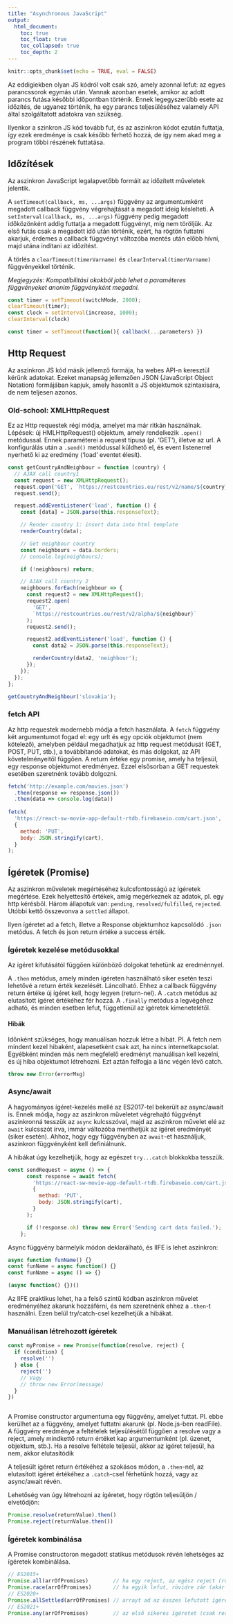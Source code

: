 ```yaml
---
title: "Asynchronous JavaScript"
output: 
  html_document:
    toc: true
    toc_float: true
    toc_collapsed: true
    toc_depth: 2
---
```


```r
knitr::opts_chunk$set(echo = TRUE, eval = FALSE)
```

Az eddigiekben olyan JS kódról volt csak szó, amely azonnal lefut: az egyes parancssorok egymás után. Vannak azonban esetek, amikor az adott parancs futása későbbi időpontban történik. Ennek legegyszerűbb esete az időzítés, de ugyanez történik, ha egy parancs teljesüléséhez valamely API által szolgáltatott adatokra van szükség.

Ilyenkor a szinkron JS kód tovább fut, és az aszinkron kódot ezután futtatja, így ezek eredménye is csak később férhető hozzá, de így nem akad meg a program többi részének futtatása.

## Időzítések

Az aszinkron JavaScript legalapvetőbb formáit az időzített műveletek jelentik.

A `setTimeout(callback, ms, ...args)` függvény az argumentumként megadott callback függvény végrehajtását a megadott ideig késlelteti. A `setInterval(callback, ms, ...args)` függvény pedig megadott időközönként addig futtatja a megadott függvényt, míg nem töröljük. Az első futás csak a megadott idő után történik, ezért, ha rögtön futtatni akarjuk, érdemes a callback függvényt változóba mentés után előbb hívni, majd utána indítani az időzítést.

A törlés a `clearTimeout(timerVarname)` és `clearInterval(timerVarname)` függvényekkel történik.

*Megjegyzés: Kompatibilitási okokból jobb lehet a paraméteres függvényeket anonim függvényként megadni.*

```js
const timer = setTimeout(switchMode, 2000);
clearTimeout(timer);
const clock = setInterval(increase, 1000);
clearInterval(clock)

const timer = setTimeout(function(){ callback(...parameters) })
```

## Http Request

Az aszinkron JS kód másik jellemző formája, ha webes API-n keresztül kérünk adatokat. Ezeket manapság jellemzően JSON (JavaScript Object Notation) formájában kapjuk, amely hasonlít a JS objektumok szintaxisára, de nem teljesen azonos.

### Old-school: XMLHttpRequest

Ez az Http requestek régi módja, amelyet ma már ritkán használnak.
Lépések: új HMLHttpRequest() objektum, amely rendelkezik `.open()` metódussal. Ennek paraméterei a request típusa (pl. 'GET'), illetve az url. A konfigurálás után a `.send()` metódussal küldhető el, és event listenerrel nyerhető ki az eredmény ('load' eventet élesít).

```js
const getCountryAndNeighbour = function (country) {
  // AJAX call country1
  const request = new XMLHttpRequest();
  request.open('GET', `https://restcountries.eu/rest/v2/name/${country}`);
  request.send();

  request.addEventListener('load', function () {
    const [data] = JSON.parse(this.responseText);

    // Render country 1: insert data into html template
    renderCountry(data);

    // Get neighbour country
    const neighbours = data.borders;
    // console.log(neighbours);

    if (!neighbours) return;

    // AJAX call country 2
    neighbours.forEach(neighbour => {
      const request2 = new XMLHttpRequest();
      request2.open(
        'GET',
        `https://restcountries.eu/rest/v2/alpha/${neighbour}`
      );
      request2.send();

      request2.addEventListener('load', function () {
        const data2 = JSON.parse(this.responseText);

        renderCountry(data2, 'neighbour');
      });
    });
  });
};

getCountryAndNeighbour('slovakia');
```

### fetch API

Az http requestek modernebb módja a fetch használata. A `fetch` függvény két argumentumot fogad el: egy urlt és egy opciók objektumot (nem kötelező), amelyben például megadhatjuk az http request metódusát (GET, POST, PUT, stb.), a továbbítandó adatokat, és más dolgokat, az API követelményeitől függően. A return értéke egy promise, amely ha teljesül, egy response objektumot eredményez. Ezzel elsősorban a GET requestek esetében szeretnénk tovább dolgozni.

```js
fetch('http://example.com/movies.json')
  .then(response => response.json())
  .then(data => console.log(data))
  
fetch(
  'https://react-sw-movie-app-default-rtdb.firebaseio.com/cart.json',
  {
    method: 'PUT',
    body: JSON.stringify(cart),
  }
);
```

## Ígéretek (Promise)

Az aszinkron műveletek megértéséhez kulcsfontosságú az ígéretek megértése. Ezek helyettesítő értékek, amíg megérkeznek az adatok, pl. egy http kérésből. Három állapotuk van: `pending`, `resolved/fulfilled`, `rejected`. Utóbbi kettő összevonva a `settled` állapot.

Ilyen ígéretet ad a fetch, illetve a Response objektumhoz kapcsolódó `.json` metódus. A fetch és json return értéke a success érték.

### Ígéretek kezelése metódusokkal

Az ígéret kifutásától függően különböző dolgokat tehetünk az eredménnyel.

A `.then` metódus, amely minden ígéreten használható siker esetén teszi lehetővé a return érték kezelését. Láncolható. Ehhez a callback függvény return értéke új ígéret kell, hogy legyen (return-nel).
A `.catch` metódus az elutasított ígéret értékéhez fér hozzá.
A `.finally` metódus a legvégéhez adható, és minden esetben lefut, függetlenül az ígéretek kimenetelétől.

#### Hibák

Időnként szükséges, hogy manuálisan hozzuk létre a hibát. Pl. A fetch nem mindent kezel hibaként, alapesetként csak azt, ha nincs internetkapcsolat. Egyébként minden más nem megfelelő eredményt manuálisan kell kezelni, és új hiba objektumot létrehozni. Ezt aztán felfogja a lánc végén lévő catch.

```js
throw new Error(errorMsg)
```

### Async/await

A hagyományos ígéret-kezelés mellé az ES2017-tel bekerült az async/await is. Ennek módja, hogy az aszinkron műveletet végrehajtó függvényt aszinkronná tesszük az `async` kulcsszóval, majd az aszinkron művelet elé az `await` kulcsszót írva, immár változóba menthetjük az ígéret eredményét (siker esetén). Ahhoz, hogy egy függvényben az `await`-et használjuk, aszinkron függvényként kell definiálnunk.

A hibákat úgy kezelhetjük, hogy az egészet `try...catch` blokkokba tesszük.

```js
const sendRequest = async () => {
      const response = await fetch(
        'https://react-sw-movie-app-default-rtdb.firebaseio.com/cart.json',
        {
          method: 'PUT',
          body: JSON.stringify(cart),
        }
      );

      if (!response.ok) throw new Error('Sending cart data failed.');
    };
```

Async függvény bármelyik módon deklarálható, és IIFE is lehet aszinkron:

```js
async function funName() {}
const funName = async function() {}
const funName = async () => {}

(async function() {})()
```

Az IIFE praktikus lehet, ha a felső szintű kódban aszinkron művelet eredményéhez akarunk hozzáférni, és nem szeretnénk ehhez a `.then`-t használni. Ezen belül try/catch-csel kezelhetjük a hibákat.

### Manuálisan létrehozott ígéretek

```js
const myPromise = new Promise(function(resolve, reject) {
  if (condition) {
    resolve('')
  } else {
    reject('')
    // Vagy
    // throw new Error(message)
  }
})



```

A Promise constructor argumentuma egy függvény, amelyet futtat. Pl. ebbe kerülhet az a függvény, amelyet futtatni akarunk (pl. Node.js-ben readFile). A függvény eredménye a feltételek teljesülésétől függően a resolve vagy a reject, amely mindkettő return értéket kap argumentumként (pl. üzenet, objektum, stb.). Ha a resolve feltétele teljesül, akkor az ígéret teljesül, ha nem, akkor elutasítódik 

A teljesült ígéret return értékéhez a szokásos módon, a `.then`-nel, az elutasított ígéret értékéhez a `.catch`-csel férhetünk hozzá, vagy az async/await révén.

Lehetőség van úgy létrehozni az ígéretet, hogy rögtön teljesüljön / elvetődjön:

```js
Promise.resolve(returnValue).then()
Promise.reject(returnValue.then())
```

### Ígéretek kombinálása

A Promise constructoron megadott statikus metódusok révén lehetséges az ígéretek kombinálása.

```js
// ES2015+
Promise.all(arrOfPromises)        // ha egy reject, az egész reject (rövidzárlat)
Promise.race(arrOfPromises)       // ha egyik lefut, rövidre zár (akár resolve, akár reject)
// ES2020+
Promise.allSettled(arrOfPromises) // arrayt ad az összes lefutott ígérettel, nem zár rövidre
// ES2021+
Promise.any(arrOfPromises)        // az első sikeres ígéretet (csak resolve) adja, rövidre zár
```